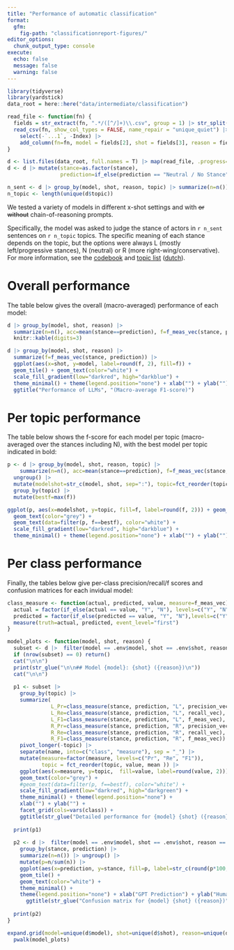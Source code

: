 ```yaml
---
title: "Performance of automatic classification"
format: 
  gfm:
    fig-path: "classificationreport-figures/"
editor_options: 
  chunk_output_type: console
execute:
  echo: false
  message: false
  warning: false  
---
```


```r
library(tidyverse)
library(yardstick)
data_root = here::here("data/intermediate/classification")

read_file <- function(fn) {
  fields = str_extract(fn, ".*/([^/]+)\\.csv", group = 1) |> str_split("_") |> first()
  read_csv(fn, show_col_types = FALSE, name_repair = "unique_quiet") |> 
    select(-`...1`, -Index) |> 
    add_column(fn=fn, model = fields[2], shot = fields[3], reason = fields[4], .before=1)
}

d <- list.files(data_root, full.names = T) |> map(read_file, .progress=T) |> list_rbind()
d <- d |> mutate(stance=as.factor(stance), 
                 prediction=if_else(prediction == "Neutral / No Stance", "N", prediction) |> as.factor())

n_sent <- d |> group_by(model, shot, reason, topic) |> summarize(n=n()) |> pull(n) |> mean()
n_topic <- length(unique(d$topic))
```


We tested a variety of models in different x-shot settings and with ~~or without~~ chain-of-reasoning prompts. 

Specifically, the model was asked to judge the stance of actors in `r n_sent` sentences on `r n_topic` topics.
The specific meaning of each stance depends on the topic, but the options were always L (mostly left/progressive stances), N (neutral) or R (more right-wing/conservative). For more information, see the [codebook](../../codebook/codebook.md) and [topic list](../../codebook/topics-en.md) ([dutch](../../codebook/topics-nl.md)). 

# Overall performance

The table below gives the overall (macro-averaged) performance of each model:

```r
d |> group_by(model, shot, reason) |> 
  summarize(n=n(), acc=mean(stance==prediction), f=f_meas_vec(stance, prediction)) |>
  knitr::kable(digits=3)
```

```r
d |> group_by(model, shot, reason) |> 
  summarize(f=f_meas_vec(stance, prediction)) |>
  ggplot(aes(x=shot, y=model, label=round(f, 2), fill=f)) + 
  geom_tile() + geom_text(color="white") +
  scale_fill_gradient(low="darkred", high="darkblue") + 
  theme_minimal() + theme(legend.position="none") + xlab("") + ylab("") + 
  ggtitle("Performance of LLMs", "(Macro-average F1-score)")

```

# Per topic performance

The table below shows the f-score for each model per topic (macro-averaged over the stances including N),
with the best model per topic indicated in bold:

```r
p <- d |> group_by(model, shot, reason, topic) |> 
    summarize(n=n(), acc=mean(stance==prediction), f=f_meas_vec(stance, prediction)) |>
  ungroup() |>
  mutate(modelshot=str_c(model, shot, sep=":"), topic=fct_reorder(topic, f, .fun=mean)) |>
  group_by(topic) |>
  mutate(bestf=max(f)) 

ggplot(p, aes(x=modelshot, y=topic, fill=f, label=round(f, 2))) + geom_tile() + 
  geom_text(color="grey") +
  geom_text(data=filter(p, f==bestf), color="white") + 
  scale_fill_gradient(low="darkred", high="darkblue") + 
  theme_minimal() + theme(legend.position="none") + xlab("") + ylab("")
```

# Per class performance

Finally, the tables below give per-class precision/recall/f scores and confusion matrices for each invidual model:

```r

class_measure <- function(actual, predicted, value, measure=f_meas_vec) {
  actual = factor(if_else(actual == value, "Y", "N"), levels=c("Y", "N"))
  predicted = factor(if_else(predicted == value, "Y", "N"),levels=c("Y", "N")) 
  measure(truth=actual, predicted, event_level="first")
}

model_plots <- function(model, shot, reason) {
  subset <- d |>  filter(model == .env$model, shot == .env$shot, reason == .env$reason)
  if (nrow(subset) == 0) return()
  cat("\n\n")
  print(str_glue("\n\n## Model {model}: {shot} ({reason})\n"))
  cat("\n\n")
  
  p1 <- subset |>
    group_by(topic) |> 
    summarize( 
              L_Pr=class_measure(stance, prediction, "L", precision_vec),
              L_Re=class_measure(stance, prediction, "L", recall_vec),
              L_F1=class_measure(stance, prediction, "L", f_meas_vec),
              R_Pr=class_measure(stance, prediction, "R", precision_vec),
              R_Re=class_measure(stance, prediction, "R", recall_vec),
              R_F1=class_measure(stance, prediction, "R", f_meas_vec))  |>
    pivot_longer(-topic) |>
    separate(name, into=c("class", "measure"), sep = "_") |>
    mutate(measure=factor(measure, levels=c("Pr", "Re", "F1")),
           topic = fct_reorder(topic, value, mean )) |>
    ggplot(aes(x=measure, y=topic,  fill=value, label=round(value, 2))) + geom_tile() + 
    geom_text(color="grey") +
    #geom_text(data=filter(p, f==bestf), color="white") + 
    scale_fill_gradient(low="darkred", high="darkgreen") + 
    theme_minimal() + theme(legend.position="none") + 
    xlab("") + ylab("") + 
    facet_grid(cols=vars(class)) + 
    ggtitle(str_glue("Detailed performance for {model} {shot} ({reason})")) 
  
  print(p1)
  
  p2 <- d |>  filter(model == .env$model, shot == .env$shot, reason == .env$reason)  |>
    group_by(stance, prediction) |> 
    summarize(n=n()) |> ungroup() |>
    mutate(p=n/sum(n)) |>
    ggplot(aes(x=prediction, y=stance, fill=p, label=str_c(round(p*100, 1), "%"))) + 
    geom_tile() + 
    geom_text(color="white") +
    theme_minimal() +
    theme(legend.position="none") + xlab("GPT Prediction") + ylab("Human judgment") +
      ggtitle(str_glue("Confusion matrix for {model} {shot} ({reason})")) 
  
  print(p2) 
}

expand.grid(model=unique(d$model), shot=unique(d$shot), reason=unique(d$reason)) |>
  pwalk(model_plots)
```

